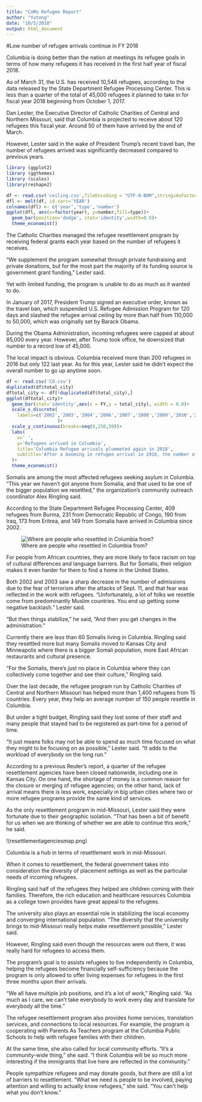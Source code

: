```yaml
---
title: "CoMo Refugee Report"
author: "Yutong"
date: "10/5/2018"
output: html_document
---
```

#Low number of refugee arrivals continue in FY 2018

Columbia is doing better than the nation at meetings its refugee goals in terms of how many refugees it has received in the first half year of fiscal 2018.

As of March 31, the U.S. has received 10,548 refugees, according to the data released by the State Department Refugee Processing Center. This is less than a quarter of the total of 45,000 refugees it planned to take in for fiscal year 2018 beginning from October 1, 2017.

Dan Lester, the Executive Director of Catholic Charities of Central and Northern Missouri, said that Columbia is projected to receive about 120 refugees this fiscal year. Around 50 of them have arrived by the end of March.

However, Lester said in the wake of President Trump’s recent travel ban, the number of refugees arrived was significantly decreased compared to previous years.

```r
library (ggplot2)
library (ggthemes)
library (scales)
library(reshape2)

df <- read.csv('ceiling.csv',fileEncoding = "UTF-8-BOM",stringsAsFactors = FALSE)
dfl <- melt(df, id.vars='YEAR')
colnames(dfl) <- c('year','type','number')
ggplot(dfl, aes(x=factor(year), y=number,fill=type))+
  geom_bar(position='dodge', stat='identity',width=0.8)+
  theme_economist()
```

The Catholic Charities managed the refugee resettlement program by receiving federal grants each year based on the number of refugees it receives.

 “We supplement the program somewhat through private fundraising and private donations, but for the most part the majority of its funding source is government grant funding,” Lester said.

Yet with limited funding, the program is unable to do as much as it wanted to do.

In January of 2017, President Trump signed an executive order, known as the travel ban, which suspended U.S. Refugee Admission Program for 120 days and slashed the refugee arrival ceiling by more than half from 110,000 to 50,000, which was originally set by Barack Obama.

During the Obama Administration, incoming refugees were capped at about 85,000 every year. However, after Trump took office, he downsized that number to a record low of 45,000.

The local impact is obvious. Columbia received more than 200 refugees in 2016 but only 122 last year. As for this year, Lester said he didn’t expect the overall number to go up anytime soon.

```r
df <- read.csv('CO.csv')
duplicated(df$total_city)
dftotal_city <- df[!duplicated(df$total_city),]
ggplot(dftotal_city)+
  geom_bar(stat='identity',aes(x = FY,y = total_city), width = 0.8)+
  scale_x_discrete(
    labels=c('2002','2003','2004','2006','2007','2008','2009','2010','2011','2012','2013','2014','2015','2016','2017','2018')
                   )+
  scale_y_continuous(breaks=seq(0,250,50))+
  labs(
    x=' ',
    y='Refugees arrived in Columbia',
    title='Columbia Refugee arrivals plummeted again in 2018',
    subtitle='After a booming in refugee arrival in 2016, the number of refugee settled in Columbia dropped\ndramatically in 2017, and the downward trend continues in 2018. '
  )+
  theme_economist()
```

Somalis are among the most affected refugees seeking asylum in Columbia. “This year we haven’t got anyone from Somalia, and that used to be one of the bigger population we resettled,” the organization’s community outreach coordinator Alex Ringling said.

According to the State Department Refugee Processing Center, 409 refugees from Burma, 231 from Democratic Republic of Congo, 190 from Iraq, 173 from Eritrea, and 149 from Somalia have arrived in Columbia since 2002.

![Where are people who resettled in Columbia from?](Columbia_Refugee_Map.png)

For people from African countries, they are more likely to face racism on top of cultural differences and language barriers. But for Somalis, their religion makes it even harder for them to find a home in the United States.

Both 2002 and 2003 saw a sharp decrease in the number of admissions due to the fear of terrorism after the attacks of Sept. 11, and that fear was reflected in the work with refugees. “Unfortunately, a lot of folks we resettle come from predominantly Muslim countries. You end up getting some negative backlash.” Lester said.

“But then things stabilize,” he said, “And then you get changes in the administration.”

Currently there are less than 60 Somalis living in Columbia. Ringling said they resettled more but many Somalis moved to Kansas City and Minneapolis where there is a bigger Somali population, more East African restaurants and cultural presence. 

“For the Somalis, there’s just no place in Columbia where they can collectively come together and see their culture,” Ringling said. 

Over the last decade, the refugee program run by Catholic Charities of Central and Northern Missouri has helped more than 1,400 refugees from 15 countries. Every year, they help an average number of 150 people resettle in Columbia.

But under a tight budget, Ringling said they lost some of their staff and many people that stayed had to be registered as part-time for a period of time. 

“It just means folks may not be able to spend as much time focused on what they might to be focusing on as possible,” Lester said. “It adds to the workload of everybody on the long run.”

According to a previous Reuter’s report, a quarter of the refugee resettlement agencies have been closed nationwide, including one in Kansas City. On one hand, the shortage of money is a common reason for the closure or merging of refugee agencies; on the other hand, lack of arrival means there is less work, especially in big urban cities where two or more refugee programs provide the same kind of services.

As the only resettlement program in mid-Missouri, Lester said they were fortunate due to their geographic isolation. “That has been a bit of benefit for us when we are thinking of whether we are able to continue this work,” he said.

!(resettlementagenciesmap.png)

Columbia is a hub in terms of resettlement work in mid-Missouri.

When it comes to resettlement, the federal government takes into consideration the diversity of placement settings as well as the particular needs of incoming refugees. 

Ringling said half of the refugees they helped are children coming with their families. Therefore, the rich education and healthcare resources Columbia as a college town provides have great appeal to the refugees.

The university also plays an essential role in stabilizing the local economy and converging international population. “The diversity that the university brings to mid-Missouri really helps make resettlement possible,” Lester said.

However, Ringling said even though the resources were out there, it was really hard for refugees to access them. 

The program’s goal is to assists refugees to live independently in Columbia, helping the refugees become financially self-sufficiency because the program is only allowed to offer living expenses for refugees in the first three months upon their arrivals.

“We all have multiple job positions, and it’s a lot of work,” Ringling said. “As much as I care, we can’t take everybody to work every day and translate for everybody all the time.” 

The refugee resettlement program also provides home services, translation services, and connections to local resources. For example, the program is cooperating with Parents As Teachers program at the Columbia Public Schools to help with refugee families with their children.

At the same time, she also called for local community efforts. “It’s a community-wide thing,” she said. “I think Columbia will be so much more interesting if the immigrants that live here are reflected in the community.”

People sympathize refugees and may donate goods, but there are still a lot of barriers to resettlement. “What we need is people to be involved, paying attention and willing to actually know refugees,” she said. “You can’t help what you don’t know.”